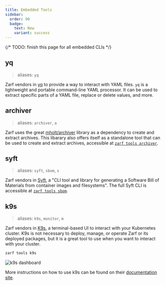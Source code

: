 ```yaml
---
title: Embedded Tools
sidebar:
  order: 90
  badge:
    text: New
    variant: success
---
```


{/*
TODO: finish this page for all embedded CLIs
*/}

## yq

> aliases: `yq`

Zarf vendors in [yq](https://github.com/mikefarah/yq/) to provide a way to interact with YAML files. 
`yq` is a lightweight and portable command-line YAML processor. It can be used to extract specific parts of a YAML file, replace or delete values, and more.

## archiver

> aliases: `archiver`, `a`

Zarf uses the great [mholt/archiver](https://github.com/mholt/archiver) library as a dependency to create and extract archives. This libarary also offers itself as a standalone tool that can be used to create and extract archives, accessible at [`zarf tools archiver`](/commands/zarf_tools_archiver).

## syft

> aliases: `syft`, `sbom`, `s`

Zarf vendors in [Syft](https://github.com/anchore/syft), a "CLI tool and library for generating a Software Bill of Materials from container images and filesystems". The full Syft CLI is accessible at [`zarf tools sbom`](/commands/zarf_tools_sbom).

## k9s

> aliases: `k9s`, `monitor`, `m`

Zarf vendors in [K9s](https://k9scli.io/), a terminal-based UI to interact with your Kubernetes cluster. K9s is not necessary to deploy, manage, or operate Zarf or its deployed packages, but it is a great tool to use when you want to interact with your cluster.

```bash
zarf tools k9s
```

![k9s dashboard](../../../assets/dashboard/k9s_dashboard_example.png)

More instructions on how to use k9s can be found on their [documentation site](https://k9scli.io/topics/commands/).
